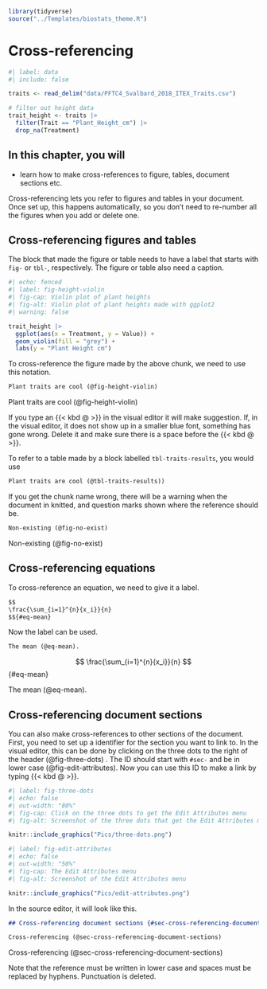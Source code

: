 ```r
library(tidyverse)
source("../Templates/biostats_theme.R")
```

# Cross-referencing {#sec-cross-referencing}

```r
#| label: data
#| include: false

traits <- read_delim("data/PFTC4_Svalbard_2018_ITEX_Traits.csv")

# filter out height data
trait_height <- traits |>
  filter(Trait == "Plant_Height_cm") |>
  drop_na(Treatment)
```

::: callout-note
## In this chapter, you will

- learn how to make cross-references to figure, tables, document sections etc.
:::

Cross-referencing lets you refer to figures and tables in your document. Once set up, this happens automatically, so you don't need to re-number all the figures when you add or delete one.

## Cross-referencing figures and tables

The block that made the figure or table needs to have a label that starts with `fig-` or `tbl-`, respectively.
The figure or table also need a caption.

```r
#| echo: fenced
#| label: fig-height-violin
#| fig-cap: Violin plot of plant heights
#| fig-alt: Violin plot of plant heights made with ggplot2
#| warning: false

trait_height |>
  ggplot(aes(x = Treatment, y = Value)) +
  geom_violin(fill = "grey") +
  labs(y = "Plant Height cm")
```

To cross-reference the figure made by the above chunk, we need to use this notation.

``` markdown
Plant traits are cool (@fig-height-violin)
```
<div class="bg-success">
Plant traits are cool (@fig-height-violin)
</div>

If you type an {{< kbd @ >}} in the visual editor it will make suggestion. 
If, in the visual editor, it does not show up in a smaller blue font, something has gone wrong. 
Delete it and make sure there is a space before the {{< kbd @ >}}.

To refer to a table made by a block labelled `tbl-traits-results`, you would use

``` markdown
Plant traits are cool (@tbl-traits-results))
```

If you get the chunk name wrong, there will be a warning when the document in knitted, and question marks shown where the reference should be.

``` markdown
Non-existing (@fig-no-exist)
```
<div class="bg-success">
Non-existing (@fig-no-exist)
</div>

## Cross-referencing equations

To cross-reference an equation, we need to give it a label.

``` markdown
$$
\frac{\sum_{i=1}^{n}{x_i}}{n}
$${#eq-mean}
```

Now the label can be used.

``` markdown
The mean (@eq-mean).
```

$$
\frac{\sum_{i=1}^{n}{x_i}}{n}
$$ {#eq-mean}

<div class="bg-success">
The mean (@eq-mean).
</div>

## Cross-referencing document sections {#sec-cross-referencing-document-sections}

You can also make cross-references to other sections of the document. 
First, you need to set up a identifier for the section you want to link to.
In the visual editor, this can be done by clicking on the three dots to the right of the header (@fig-three-dots) .
The ID should start with `#sec-` and be in lower case (@fig-edit-attributes). 
Now you can use this ID to make a link by typing {{< kbd @ >}}.

```r
#| label: fig-three-dots
#| echo: false
#| out-width: "80%"
#| fig-cap: Click on the three dots to get the Edit Attributes menu
#| fig-alt: Screenshot of the three dots that get the Edit Attributes menu

knitr::include_graphics("Pics/three-dots.png")
```

```r
#| label: fig-edit-attributes
#| echo: false
#| out-width: "50%"
#| fig-cap: The Edit Attributes menu
#| fig-alt: Screenshot of the Edit Attributes menu

knitr::include_graphics("Pics/edit-attributes.png")
```

In the source editor, it will look like this.

``` markdown
## Cross-referencing document sections {#sec-cross-referencing-document-sections}

Cross-referencing (@sec-cross-referencing-document-sections)
```
<div class="bg-success">
Cross-referencing (@sec-cross-referencing-document-sections)
</div>

Note that the reference must be written in lower case and spaces must be replaced by hyphens. Punctuation is deleted.
